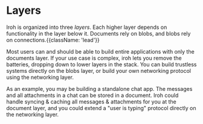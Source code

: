 
# Layers

Iroh is organized into three _layers_. Each higher layer depends on functionality in the layer below it. Documents rely on blobs, and blobs rely on connections.{{className: 'lead'}}

<Concepts>
  <Concept name="Documents" href="/docs/layers/documents" description="Realtime collaboration on shared key-value tables of blobs." />
  <Concept name="Blobs" href="/docs/layers/blobs" description="Securely fetch and cache data from anyone." />
  <Concept name="Networking" href="/docs/layers/networking" description="Connect any set of devices, no matter where they are" />
</Concepts>

Most users can and should be able to build entire applications with only the documents layer. If your use case is complex, iroh lets you remove the batteries, dropping down to lower layers in the stack. You can build trustless systems directly on the blobs layer, or build your own networking protocol using the networking layer.

As an example, you may be building a standalone chat app. The messages and all attachments in a chat can be stored in a document. Iroh could handle syncing & caching all messages & attachments for you at the document layer, and you could extend a "user is typing" protocol directly on the networking layer.